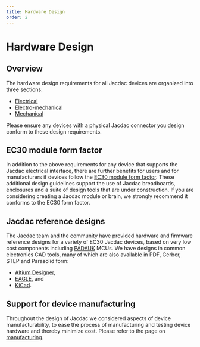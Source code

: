 ```yaml
---
title: Hardware Design
order: 2
---
```

# Hardware Design

## Overview

The hardware design requirements for all Jacdac devices are organized into three sections:
- [Electrical](./electrical)
- [Electro-mechanical](./electro-mechanical)
- [Mechanical](./mechanical)

Please ensure any devices with a physical Jacdac connector you design conform to these design requirements. 

## EC30 module form factor

In addition to the above requirements for any device that supports the Jacdac electrical interface, there are further benefits for users and for manufacturers if devices follow the [EC30 module form factor](./ec30). These additional design guidelines support the use of Jacdac breadboards, enclosures and a suite of design tools that are under construction. 
If you are considering creating a Jacdac module or brain, we strongly recommend it conforms to the EC30 form factor.

## Jacdac reference designs

The Jacdac team and the community have provided hardware and firmware reference designs for a variety of EC30 Jacdac devices, based on very low cost components including [PADAUK](https://github.com/microsoft/jacdac-padauk) MCUs. We have designs in common electronics CAD tools, many of which are also available in PDF, Gerber, STEP and Parasolid form:

- [Altium Designer](https://github.com/microsoft/jacdac-ddk/tree/main/electronics/altium),
- [EAGLE](https://github.com/microsoft/jacdac-ddk/tree/main/electronics/eagle), and 
- [KiCad](https://github.com/hardwaremonkey/jacdac).

## Support for device manufacturing

Throughout the design of Jacdac we considered aspects of device manufacturability, to ease the process of manufacturing and testing device hardware and thereby minimize cost. Please refer to the page on [manufacturing](./manufacturing).